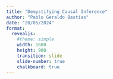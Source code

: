 ```yaml
---
title: "Demystifying Causal Inference"
author: "Pablo Geraldo Bastías"
date: "28/05/2024"
format: 
  revealjs:
    #theme: simple
    width: 1600
    height: 900
    transition: slide
    slide-number: true
    chalkboard: true
---
```


